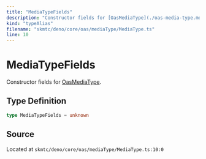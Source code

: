 ```yaml
---
title: "MediaTypeFields"
description: "Constructor fields for [OasMediaType](./oas-media-type.mdx)."
kind: "typeAlias"
filename: "skmtc/deno/core/oas/mediaType/MediaType.ts"
line: 10
---
```


# MediaTypeFields

Constructor fields for [OasMediaType](./oas-media-type.mdx).

## Type Definition

```typescript
type MediaTypeFields = unknown
```

## Source

Located at `skmtc/deno/core/oas/mediaType/MediaType.ts:10:0`
